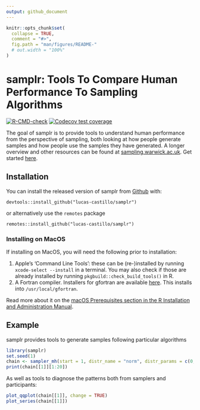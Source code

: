 ```yaml
---
output: github_document
---
```


<!-- README.md is generated from README.Rmd. Please edit that file -->

```r
knitr::opts_chunk$set(
  collapse = TRUE,
  comment = "#>",
  fig.path = "man/figures/README-"
  # out.width = "100%"
)
```

# samplr: Tools To Compare Human Performance To Sampling Algorithms

<!-- badges: start -->
[![R-CMD-check](https://github.com/lucas-castillo/samplr/workflows/R-CMD-check/badge.svg)](https://github.com/lucas-castillo/samplr/actions)
[![Codecov test coverage](https://codecov.io/gh/lucas-castillo/samplr/branch/main/graph/badge.svg)](https://app.codecov.io/gh/lucas-castillo/samplr?branch=main)
<!-- badges: end -->

The goal of samplr is to provide tools to understand human performance from the perspective of sampling, both looking at how people generate samples and how people use the samples they have generated. A longer overview and other resources can be found at [sampling.warwick.ac.uk](sampling.warwick.ac.uk). Get started [here](vignettes/how-to-sample.html).

## Installation

You can install the released version of samplr from [Github](https://github.com/lucas-castillo/samplr) with:

```
devtools::install_github("lucas-castillo/samplr")
```
or alternatively use the `remotes` package 
```
remotes::install_github("lucas-castillo/samplr")
```
### Installing on MacOS
If installing on MacOS, you will need the following prior to installation:

1. Apple’s ‘Command Line Tools’: these can be (re-)installed by running `xcode-select --install` in a terminal. You may also check if those are already installed by running `pkgbuild::check_build_tools()` in R.
2. A Fortran compiler. Installers for gfortran are available [here](https://github.com/fxcoudert/gfortran-for-macOS/releases/). This installs into `/usr/local/gfortran`.

Read more about it on the [macOS Prerequisites section in the R Installation and Administration Manual](https://cran.r-project.org/doc/manuals/r-release/R-admin.html#Prerequisites).

## Example
samplr provides tools to generate samples following particular algorithms
``` r
library(samplr)
set.seed(1)
chain <- sampler_mh(start = 1, distr_name = "norm", distr_params = c(0,1), sigma_prop = diag(1) * .5, iterations = 2048)
print(chain[[1]][1:20])
```
As well as tools to diagnose the patterns both from samplers and participants:
```r
plot_qqplot(chain[[1]], change = TRUE)
plot_series(chain[[1]])
```


